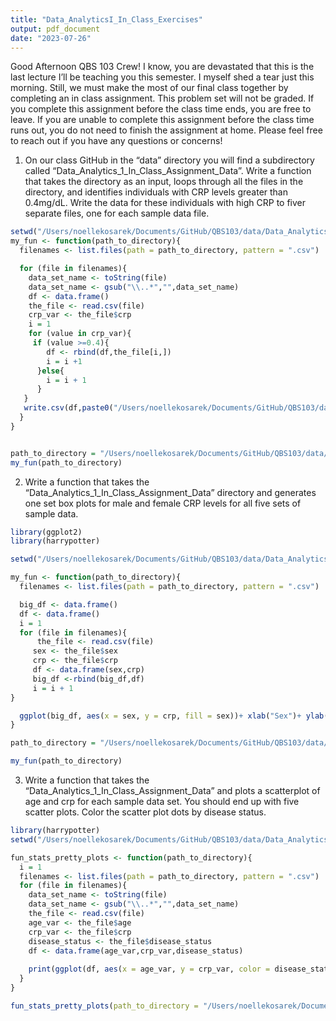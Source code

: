 ```yaml
---
title: "Data_AnalyticsI_In_Class_Exercises"
output: pdf_document
date: "2023-07-26"
---
```


Good Afternoon QBS 103 Crew!
I know, you are devastated that this is the last lecture I'll be teaching you this semester. I myself shed a tear just this morning. Still, we must make the most of our final class together by completing an in class assignment. This problem set will not be graded. If you complete this assignment before the class time ends, you are free to leave. If you are unable to complete this assignment before the class time runs out, you do not need to finish the assignment at home. Please feel free to reach out if you have any questions or concerns! 

1) On our class GitHub in the "data" directory you will find a subdirectory called "Data_Analytics_1_In_Class_Assignment_Data". Write a function that takes the directory as an input, loops through all the files in the directory, and identifies individuals with CRP levels greater than 0.4mg/dL. Write the data for these individuals with high CRP to fiver separate files, one for each sample data file.
```r
setwd("/Users/noellekosarek/Documents/GitHub/QBS103/data/Data_Analytics_1_In_Class_Assignment_Data")
my_fun <- function(path_to_directory){
  filenames <- list.files(path = path_to_directory, pattern = ".csv")

  for (file in filenames){
    data_set_name <- toString(file)
    data_set_name <- gsub("\\..*","",data_set_name)
    df <- data.frame()
    the_file <- read.csv(file)
    crp_var <- the_file$crp
    i = 1
    for (value in crp_var){
     if (value >=0.4){
        df <- rbind(df,the_file[i,])
        i = i +1
      }else{
        i = i + 1
      }
   }
   write.csv(df,paste0("/Users/noellekosarek/Documents/GitHub/QBS103/data/results/",data_set_name,"_high_crp.csv"), row.names = FALSE)
  }
}


path_to_directory = "/Users/noellekosarek/Documents/GitHub/QBS103/data/Data_Analytics_1_In_Class_Assignment_Data"
my_fun(path_to_directory)
```

2) Write a function that takes the "Data_Analytics_1_In_Class_Assignment_Data" directory and generates one set box plots for male and female CRP levels for all five sets of sample data.
```r
library(ggplot2)
library(harrypotter)

setwd("/Users/noellekosarek/Documents/GitHub/QBS103/data/Data_Analytics_1_In_Class_Assignment_Data")

my_fun <- function(path_to_directory){
  filenames <- list.files(path = path_to_directory, pattern = ".csv")

  big_df <- data.frame()
  df <- data.frame()
  i = 1
  for (file in filenames){
      the_file <- read.csv(file)
     sex <- the_file$sex
     crp <- the_file$crp
     df <- data.frame(sex,crp)
     big_df <-rbind(big_df,df)
     i = i + 1
}

  ggplot(big_df, aes(x = sex, y = crp, fill = sex))+ xlab("Sex")+ ylab("CRP mg/dL") + ggtitle("CRP Level by Sex")+ geom_boxplot() + scale_fill_hp_d(option = "lunalovegood")
}

path_to_directory = "/Users/noellekosarek/Documents/GitHub/QBS103/data/Data_Analytics_1_In_Class_Assignment_Data"

my_fun(path_to_directory)

```
3) Write a function that takes the "Data_Analytics_1_In_Class_Assignment_Data" and plots a scatterplot of age and crp for each sample data set. You should end up with five scatter plots. Color the scatter plot dots  by disease status. 
```r
library(harrypotter)
setwd("/Users/noellekosarek/Documents/GitHub/QBS103/data/Data_Analytics_1_In_Class_Assignment_Data")

fun_stats_pretty_plots <- function(path_to_directory){
  i = 1
  filenames <- list.files(path = path_to_directory, pattern = ".csv")
  for (file in filenames){
    data_set_name <- toString(file)
    data_set_name <- gsub("\\..*","",data_set_name)
    the_file <- read.csv(file)
    age_var <- the_file$age
    crp_var <- the_file$crp
    disease_status <- the_file$disease_status
    df <- data.frame(age_var,crp_var,disease_status)
    
    print(ggplot(df, aes(x = age_var, y = crp_var, color = disease_status)) + geom_point() + xlab("Age") + ylab("CRP mg/dL") + guides(colour = guide_legend(title = "Disease Status"))) 
  }
}

fun_stats_pretty_plots(path_to_directory = "/Users/noellekosarek/Documents/GitHub/QBS103/data/Data_Analytics_1_In_Class_Assignment_Data")
```

